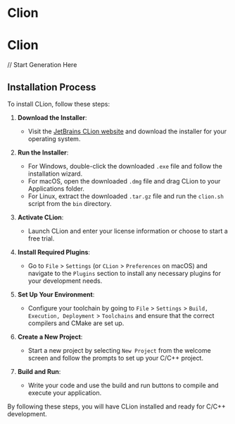 # Clion

# Clion

// Start Generation Here

## Installation Process

To install CLion, follow these steps:

1. **Download the Installer**:

   - Visit the [JetBrains CLion website](https://www.jetbrains.com/clion/download/) and download the installer for your operating system.

2. **Run the Installer**:

   - For Windows, double-click the downloaded `.exe` file and follow the installation wizard.
   - For macOS, open the downloaded `.dmg` file and drag CLion to your Applications folder.
   - For Linux, extract the downloaded `.tar.gz` file and run the `clion.sh` script from the `bin` directory.

3. **Activate CLion**:

   - Launch CLion and enter your license information or choose to start a free trial.

4. **Install Required Plugins**:

   - Go to `File` > `Settings` (or `CLion` > `Preferences` on macOS) and navigate to the `Plugins` section to install any necessary plugins for your development needs.

5. **Set Up Your Environment**:

   - Configure your toolchain by going to `File` > `Settings` > `Build, Execution, Deployment` > `Toolchains` and ensure that the correct compilers and CMake are set up.

6. **Create a New Project**:

   - Start a new project by selecting `New Project` from the welcome screen and follow the prompts to set up your C/C++ project.

7. **Build and Run**:
   - Write your code and use the build and run buttons to compile and execute your application.

By following these steps, you will have CLion installed and ready for C/C++ development.
